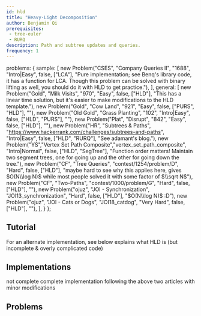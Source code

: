 ```yaml
---
id: hld
title: "Heavy-Light Decomposition"
author: Benjamin Qi
prerequisites: 
 - tree-euler
 - RURQ
description: Path and subtree updates and queries.
frequency: 1
---
```



  problems: {
    sample: [
      new Problem("CSES", "Company Queries II", "1688", "Intro|Easy", false, ["LCA"], "Pure implementation; see Benq's library code, it has a function for LCA. Though this problem can be solved with binary lifting as well, you should do it with HLD to get practice."),
    ],
    general: [
      new Problem("Gold", "Milk Visits", "970", "Easy", false, ["HLD"], "This has a linear time solution, but it's easier to make modifications to the HLD template."),
      new Problem("Gold", "Cow Land", "921", "Easy", false, ["PURS", "HLD"], ""),
      new Problem("Old Gold", "Grass Planting", "102", "Intro|Easy", false, ["HLD", "PURS"], ""),
      new Problem("Plat", "Disrupt", "842", "Easy", false, ["HLD"], ""),
      new Problem("HR", "Subtrees & Paths", "https://www.hackerrank.com/challenges/subtrees-and-paths", "Intro|Easy", false, ["HLD", "RURQ"], "See adamant's blog."),
      new Problem("YS","Vertex Set Path Composite","vertex_set_path_composite", "Intro|Normal", false, ["HLD", "SegTree"], "Function order matters! Maintain two segment trees, one for going up and the other for going down the tree."),
      new Problem("CF", "Tree Queries", "contest/1254/problem/D", "Hard", false, ["HLD"], "maybe hard to see why this applies here, gives $O(N\\log N)$ while most people solved it with some factor of $\\sqrt N$"),
			new Problem("CF", "Two-Paths", "contest/1000/problem/G", "Hard", false, ["HLD"], ""),
      new Problem("ojuz", "JOI - Synchronization", "JOI13_synchronization", "Hard", false, ["HLD"], "$O(N\\log N)$ :D"),
      new Problem("ojuz", "JOI - Cats or Dogs", "JOI18_catdog", "Very Hard", false, ["HLD"], ""),
    ],
  }
};

<Problems problems={metadata.problems.sample} />

## Tutorial

<Resources>
  <Resource source="cp-algo" title="HLD" url="https://cp-algorithms.com/graph/hld.html" starred>For an alternate implementation, see below</Resource>
  <Resource source="anudeep2011" title="HLD" url="https://blog.anudeep2011.com/heavy-light-decomposition/">explains what HLD is (but incomplete & overly complicated code)</Resource>
</Resources>

## Implementations

<Resources>
  <Resource source="CF" title="AI-Cash - HLD Implementation" url="blog/entry/22072" starred />
  <Resource source="CF" title="adamant - Easiest HLD with subtree queries" url="blog/entry/53170" starred>not complete</Resource>
  <Resource source="Benq" title="Complete HLD Implementation" url="https://github.com/bqi343/USACO/blob/master/Implementations/content/graphs%20(12)/Trees%20(10)/HLD%20(10.3).h" starred>complete implementation following the above two articles with minor modifications</Resource>
</Resources>

## Problems

<Problems problems={metadata.problems.general} />
